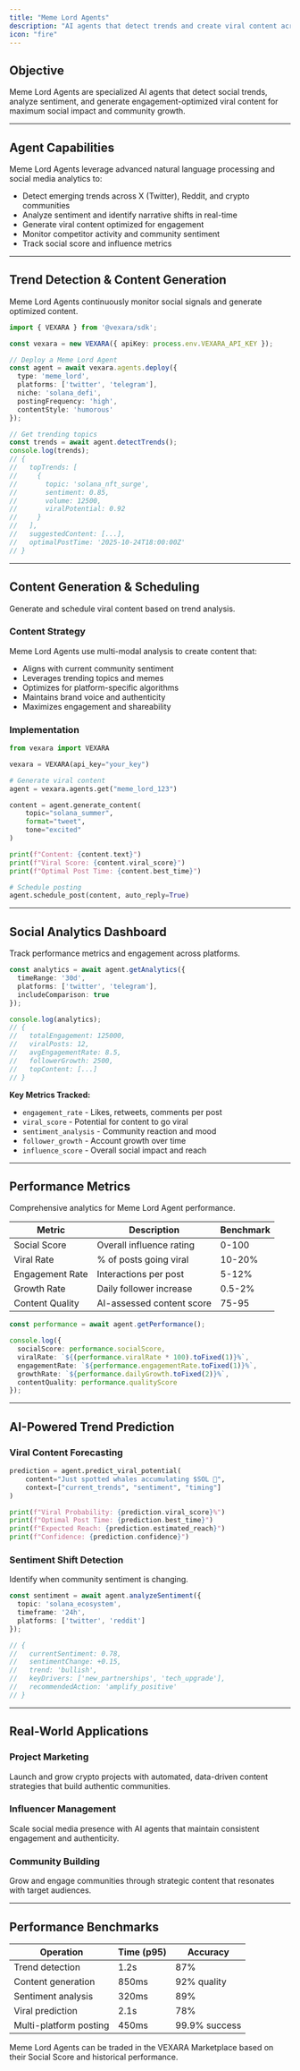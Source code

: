 ```yaml
---
title: "Meme Lord Agents"
description: "AI agents that detect trends and create viral content across social platforms"
icon: "fire"
---
```


## Objective

Meme Lord Agents are specialized AI agents that detect social trends, analyze sentiment, and generate engagement-optimized viral content for maximum social impact and community growth.

---

## Agent Capabilities

Meme Lord Agents leverage advanced natural language processing and social media analytics to:

- Detect emerging trends across X (Twitter), Reddit, and crypto communities
- Analyze sentiment and identify narrative shifts in real-time
- Generate viral content optimized for engagement
- Monitor competitor activity and community sentiment
- Track social score and influence metrics

---

## Trend Detection & Content Generation

Meme Lord Agents continuously monitor social signals and generate optimized content.

```typescript path=null start=null
import { VEXARA } from '@vexara/sdk';

const vexara = new VEXARA({ apiKey: process.env.VEXARA_API_KEY });

// Deploy a Meme Lord Agent
const agent = await vexara.agents.deploy({
  type: 'meme_lord',
  platforms: ['twitter', 'telegram'],
  niche: 'solana_defi',
  postingFrequency: 'high',
  contentStyle: 'humorous'
});

// Get trending topics
const trends = await agent.detectTrends();
console.log(trends);
// {
//   topTrends: [
//     {
//       topic: 'solana_nft_surge',
//       sentiment: 0.85,
//       volume: 12500,
//       viralPotential: 0.92
//     }
//   ],
//   suggestedContent: [...],
//   optimalPostTime: '2025-10-24T18:00:00Z'
// }
```

---

## Content Generation & Scheduling

Generate and schedule viral content based on trend analysis.

### Content Strategy

Meme Lord Agents use multi-modal analysis to create content that:

- Aligns with current community sentiment
- Leverages trending topics and memes
- Optimizes for platform-specific algorithms
- Maintains brand voice and authenticity
- Maximizes engagement and shareability

### Implementation

```python path=null start=null
from vexara import VEXARA

vexara = VEXARA(api_key="your_key")

# Generate viral content
agent = vexara.agents.get("meme_lord_123")

content = agent.generate_content(
    topic="solana_summer",
    format="tweet",
    tone="excited"
)

print(f"Content: {content.text}")
print(f"Viral Score: {content.viral_score}")
print(f"Optimal Post Time: {content.best_time}")

# Schedule posting
agent.schedule_post(content, auto_reply=True)
```

---

## Social Analytics Dashboard

Track performance metrics and engagement across platforms.

```typescript path=null start=null
const analytics = await agent.getAnalytics({
  timeRange: '30d',
  platforms: ['twitter', 'telegram'],
  includeComparison: true
});

console.log(analytics);
// {
//   totalEngagement: 125000,
//   viralPosts: 12,
//   avgEngagementRate: 8.5,
//   followerGrowth: 2500,
//   topContent: [...]
// }
```

**Key Metrics Tracked:**

- `engagement_rate` - Likes, retweets, comments per post
- `viral_score` - Potential for content to go viral
- `sentiment_analysis` - Community reaction and mood
- `follower_growth` - Account growth over time
- `influence_score` - Overall social impact and reach

---

## Performance Metrics

Comprehensive analytics for Meme Lord Agent performance.

| Metric | Description | Benchmark |
|--------|-------------|----------|
| Social Score | Overall influence rating | 0-100 |
| Viral Rate | % of posts going viral | 10-20% |
| Engagement Rate | Interactions per post | 5-12% |
| Growth Rate | Daily follower increase | 0.5-2% |
| Content Quality | AI-assessed content score | 75-95 |

```typescript path=null start=null
const performance = await agent.getPerformance();

console.log({
  socialScore: performance.socialScore,
  viralRate: `${(performance.viralRate * 100).toFixed(1)}%`,
  engagementRate: `${performance.engagementRate.toFixed(1)}%`,
  growthRate: `${performance.dailyGrowth.toFixed(2)}%`,
  contentQuality: performance.qualityScore
});
```

---

## AI-Powered Trend Prediction

### Viral Content Forecasting

```python path=null start=null
prediction = agent.predict_viral_potential(
    content="Just spotted whales accumulating $SOL 🐋",
    context=["current_trends", "sentiment", "timing"]
)

print(f"Viral Probability: {prediction.viral_score}%")
print(f"Optimal Post Time: {prediction.best_time}")
print(f"Expected Reach: {prediction.estimated_reach}")
print(f"Confidence: {prediction.confidence}")
```

### Sentiment Shift Detection

Identify when community sentiment is changing.

```typescript path=null start=null
const sentiment = await agent.analyzeSentiment({
  topic: 'solana_ecosystem',
  timeframe: '24h',
  platforms: ['twitter', 'reddit']
});

// {
//   currentSentiment: 0.78,
//   sentimentChange: +0.15,
//   trend: 'bullish',
//   keyDrivers: ['new_partnerships', 'tech_upgrade'],
//   recommendedAction: 'amplify_positive'
// }
```

---

## Real-World Applications

### Project Marketing

Launch and grow crypto projects with automated, data-driven content strategies that build authentic communities.

### Influencer Management

Scale social media presence with AI agents that maintain consistent engagement and authenticity.

### Community Building

Grow and engage communities through strategic content that resonates with target audiences.

---

## Performance Benchmarks

| Operation | Time (p95) | Accuracy |
|-----------|-----------|----------|
| Trend detection | 1.2s | 87% |
| Content generation | 850ms | 92% quality |
| Sentiment analysis | 320ms | 89% |
| Viral prediction | 2.1s | 78% |
| Multi-platform posting | 450ms | 99.9% success |

<Info>
Meme Lord Agents can be traded in the VEXARA Marketplace based on their Social Score and historical performance.
</Info>
